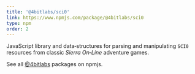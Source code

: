 ```yaml
---
title: '@4bitlabs/sci0'
link: https://www.npmjs.com/package/@4bitlabs/sci0
type: npm
order: 2
---
```


JavaScript library and data‑structures for parsing and manipulating `SCI0` resources from classic _Sierra On&#x2011;Line_ adventure games.

See all [@4bitlabs](https://www.npmjs.com/org/4bitlabs) packages on npmjs.
